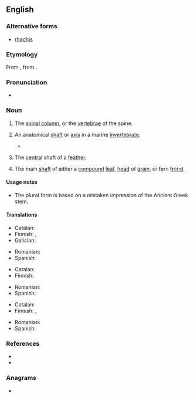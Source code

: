 ==English==
{{wikipedia}}

===Alternative forms===
* [[rhachis]]

===Etymology===
From {{etyl|NL.|en}} {{m|la|rachis}}, from {{etyl|grc|en}} {{m|grc|ῥάχις||spine, ridge}}.

===Pronunciation===
* {{a|UK|US}} {{IPA|en|/ˈɹeɪkɪs/}}

===Noun===
{{en-noun|+|rachides}}

# {{lb|en|obsolete|zoology|anatomy}} The [[spinal column]], or the [[vertebrae]] of the spine. {{defdate|17th-19th c.}}
# {{lb|en|zoology}} An anatomical [[shaft]] or [[axis]] in a marine [[invertebrate]]. {{defdate|from 18th c.}}
#* {{quote-book|en|author=Danna Staaf|title=Squid Empire|publisher=ForeEdge|year=2017|isbn=9781611689235|page=115|passage=In some squid species, the pen '''rachis''' flares out into wings on either side, and the tip of the '''rachis''' grows into a thick cone.}}
# {{lb|en|ornithology}} The [[central]] shaft of a [[feather]]. {{defdate|from 19th c.}}
# {{lb|en|botany}} The main [[shaft]] of either a [[compound]] [[leaf]], [[head]] of [[grain]], or fern [[frond]]. {{defdate|from 19th c.}}

====Usage notes====
* The plural form {{m|en|rachides}} is based on a mistaken impression of the Ancient Greek stem.

====Translations====
{{trans-top|main shaft of a compound leaf or head of grain}}
* Catalan: {{t+|ca|raquis|m}}
* Finnish: {{t+|fi|ruoti}}, {{t|fi|keskiranka}}
* Galician: {{t+|gl|raque|m}}
{{trans-mid}}
* Romanian: {{t+|ro|rahis|n}}
* Spanish: {{t+|es|raquis|m}}
{{trans-bottom}}

{{trans-top|spine}}
* Catalan: {{t+|ca|raquis|m}}
* Finnish: {{t+|fi|ruoto}}
{{trans-mid}}
* Romanian: {{t+|ro|rahis|n}}
* Spanish: {{t+|es|raquis|m}}
{{trans-bottom}}

{{trans-top|central shaft of a feather}}
* Catalan: {{t+|ca|raquis|m}}
* Finnish: {{t+|fi|ruoti}}, {{t+|fi|ruoto}}
{{trans-mid}}
* Romanian: {{t+|ro|rahis|n}}
* Spanish: {{t+|es|raquis|m}}
{{trans-bottom}}

===References===
* {{R:OneLook}}
* {{R:Century 1911}}

{{C|en|Animal body parts}}

===Anagrams===
* {{anagrams|en|a=achirs|Charis|Sirach|chairs}}